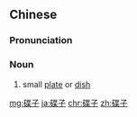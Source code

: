 ==Chinese==
{{zh-forms}}

===Pronunciation===
{{zh-pron
|m=diézi
|c=dip6 zi2
|cat=n
}}

===Noun===
{{zh-noun|mw=盤}}

# small [[plate]] or [[dish]]

{{zh-cat|Advanced}}

[[mg:碟子]]
[[ja:碟子]]
[[chr:碟子]]
[[zh:碟子]]